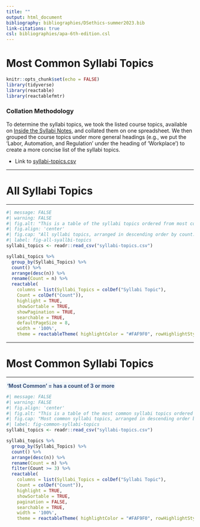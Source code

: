 ```yaml
---
title: ""
output: html_document
bibliography: bibliographies/DSethics-summer2023.bib
link-citations: true
csl: bibliographies/apa-6th-edition.csl
---
```


::: column-page
# Most Common Syllabi Topics

```r
knitr::opts_chunk$set(echo = FALSE)
library(tidyverse)
library(reactable)
library(reactablefmtr)
```

::: {.callout-note icon="false" collapse="false"}
### Collation Methodology

To determine the syllabi topics, we took the listed course topics, available on [Inside the Syllabi Notes](inside-syllabi.html), and collated them on one spreadsheet. We then grouped the course topics under more general headings (e.g., we put the 'Labor, Automation, and Regulation' under the heading of 'Workplace') to create a more concise list of the syllabi topics.

-   Link to [syllabi-topics.csv](https://github.com/scolando/DSethics-summer2023/blob/main/Rmds/syllabi-topics.csv)
:::

------------------------------------------------------------------------

# All Syllabi Topics

------------------------------------------------------------------------

```r
#| message: FALSE
#| warning: FALSE
#| fig.alt: "This is a table of the syllabi topics ordered from most common to least common. There are two columns: 'Syllabi Topic' and 'Count'. 'Count' represents the number of times the syllabi topic came up in the collected syllabi. The most common topic is 'Privacy' with a count of 11. 'Privacy' is followed by 'Bias' and 'Justice', both of which a count of 8."
#| fig.align: 'center'
#| fig.cap: "All syllabi topics, arranged in descending order by count."
#| label: fig-all-syallbi-topics
syllabi_topics <- readr::read_csv("syllabi-topics.csv")

syllabi_topics %>%
  group_by(Syllabi_Topics) %>%
  count() %>%
  arrange(desc(n)) %>%
  rename(Count = n) %>%
  reactable(
    columns = list(Syllabi_Topics = colDef("Syllabi Topic"),
    Count = colDef("Count")),
    highlight = TRUE,
    showSortable = TRUE,
    showPagination = TRUE,
    searchable = TRUE,
    defaultPageSize = 8,
    width = '100%',
    theme = reactableTheme( highlightColor = "#FAF9F0", rowHighlightStyle = list(`border-left` = "0.15em solid #f0ba55;"), style = list( fontFamily = "Helvetica Neue", fontSize = '0.875em')))
```

------------------------------------------------------------------------

# Most Common Syllabi Topics

------------------------------------------------------------------------

[**'Most Common' = has a count of 3 or more**]{style="color:#364f7a; background-color: #f2f8fc; border: 0.15em solid #f2f8fc; border-radius: 4px;"} <br>

```r
#| message: FALSE
#| warning: FALSE
#| fig.align: 'center'
#| fig.alt: "This is a table of the most common syllabi topics ordered from most common to least common. There are two columns: 'Syllabi Topic' and 'Count'. 'Count' represents the number of times the syllabi topic came up in the collected syllabi. Only syllabi topics with a count greater or equal to 3 are in the table. The most common topic is 'Privacy' with a count of 11. 'Privacy' is followed by 'Bias' and 'Justice', both of which a count of 8."
#| fig.cap: "Most common syllabi topics, arranged in descending order by count."
#| label: fig-common-syllabi-topics
syllabi_topics <- readr::read_csv("syllabi-topics.csv")

syllabi_topics %>%
  group_by(Syllabi_Topics) %>%
  count() %>%
  arrange(desc(n)) %>%
  rename(Count = n) %>%
  filter(Count >= 3) %>% 
  reactable(
    columns = list(Syllabi_Topics = colDef("Syllabi Topic"),
    Count = colDef("Count")),
    highlight = TRUE,
    showSortable = TRUE,
    pagination = FALSE,
    searchable = TRUE,
    width = '100%',
    theme = reactableTheme( highlightColor = "#FAF9F0", rowHighlightStyle = list(`border-left` = "0.15em solid #f0ba55;"), style = list( fontFamily = "Helvetica Neue", fontSize = '0.875em')))
```
:::
